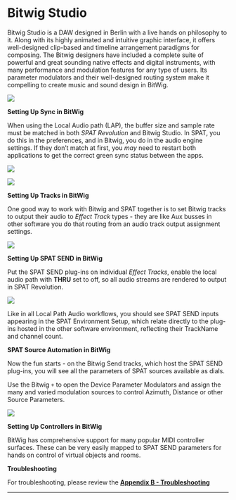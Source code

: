 # Bitwig Studio

Bitwig Studio is a DAW designed in Berlin with a live hands on philosophy to it.
Along with its highly animated and intuitive graphic interface, it offers well-designed clip-based and timeline arrangement paradigms for composing. 
The Bitwig designers have included a complete suite of powerful and great sounding native effects and digital instruments, with many performance and modulation features for any type of users. 
Its parameter modulators and their well-designed routing system make it compelling to create music and sound design in BitWig.

![](https://media.githubusercontent.com/media/FLUX-SE/doc_images/main/SpatR/ThirdParty/BitwigMainWindows.png)


**Setting Up Sync in BitWig**

When using the Local Audio path (LAP), the buffer size and sample rate must be matched in both _SPAT Revolution_ and Bitwig Studio. 
In SPAT, you do this in the preferences, and in Bitwig, you do in the audio engine settings. 
If they don't match at first, you _may_ need to restart  both applications to get the correct green sync status between the apps.

![](https://media.githubusercontent.com/media/FLUX-SE/doc_images/main/SpatR/ThirdParty/BitwigPreferences.jpg)

![](https://media.githubusercontent.com/media/FLUX-SE/doc_images/main/SpatR/Preference/HardwareIO.png)

**Setting Up Tracks in BitWig**

One good way to work with Bitwig and SPAT together is to set Bitwig tracks to output their audio to _Effect Track_ types - they are like Aux busses in other software you do that routing from an audio track output assignment settings.

![](https://media.githubusercontent.com/media/FLUX-SE/doc_images/main/SpatR/ThirdParty/BitwigSend.jpg)

**Setting Up SPAT SEND in BitWig**

Put the SPAT SEND plug-ins on individual _Effect Tracks_, enable the local audio path with **THRU** set to off, so all audio streams are rendered to output in SPAT Revolution.

![](https://media.githubusercontent.com/media/FLUX-SE/doc_images/main/SpatR/ThirdParty/BitwigSendMainSetup.jpg)

Like in all Local Path Audio workflows, you should see SPAT SEND inputs appearing in the SPAT Environment Setup, which relate directly to the plug-ins hosted in the other software environment, reflecting their TrackName and channel count.


**SPAT Source Automation in BitWig**

Now the fun starts - on the Bitwig Send tracks, which host the SPAT SEND plug-ins, you will see all the parameters of SPAT sources available as dials. 

Use the Bitwig <code>+</code> to open the Device Parameter Modulators and assign the many and varied modulation sources to control Azimuth, Distance or other Source Parameters.

![](https://media.githubusercontent.com/media/FLUX-SE/doc_images/main/SpatR/ThirdParty/BitwigModulators.jpg)

**Setting Up Controllers in BitWig**

BitWig has comprehensive support for many popular MIDI controller surfaces.
These can be very easily mapped to SPAT SEND parameters for hands on control of virtual objects and rooms.


**Troubleshooting**

For troubleshooting, please review the **[Appendix B - Troubleshooting](Appendix_B.md)**

---
